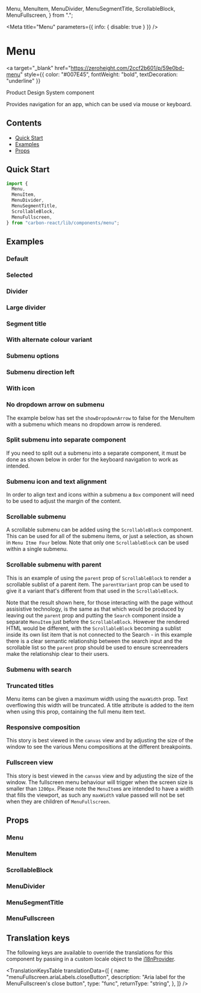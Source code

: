   Menu,
  MenuItem,
  MenuDivider,
  MenuSegmentTitle,
  ScrollableBlock,
  MenuFullscreen,
} from ".";

<Meta title="Menu" parameters={{ info: { disable: true } }} />

# Menu

<a
  target="_blank"
  href="https://zeroheight.com/2ccf2b601/p/59e0bd-menu"
  style={{ color: "#007E45", fontWeight: "bold", textDecoration: "underline" }}
>
  Product Design System component
</a>

Provides navigation for an app, which can be used via mouse or keyboard.

## Contents

- [Quick Start](#quick-start)
- [Examples](#examples)
- [Props](#props)

## Quick Start

```javascript
import {
  Menu,
  MenuItem,
  MenuDivider,
  MenuSegmentTitle,
  ScrollableBlock,
  MenuFullscreen,
} from "carbon-react/lib/components/menu";
```

## Examples

### Default

<Canvas>
  <Story name="default" story={stories.DefaultStory} />
</Canvas>

### Selected

<Canvas>
  <Story name="selected" story={stories.SelectedStory} />
</Canvas>

### Divider

<Canvas>
  <Story name="divider" story={stories.DividerStory} />
</Canvas>

### Large divider

<Canvas>
  <Story name="large divider" story={stories.LargeDividerStory} />
</Canvas>

### Segment title

<Canvas>
  <Story name="segment title" story={stories.SegmentTitleStory} />
</Canvas>

### With alternate colour variant

<Canvas>
  <Story name="alternate colour" story={stories.AlternateColourStory} />
</Canvas>

### Submenu options

<Canvas>
  <Story name="submenu options" story={stories.SubmenuOptionsStory} />
</Canvas>

### Submenu direction left

<Canvas>
  <Story
    name="submenu direction left"
    story={stories.SubmenuDirectionLeftStory}
  />
</Canvas>

### With icon

<Canvas>
  <Story name="with icon" story={stories.WithIconStory} />
</Canvas>

### No dropdown arrow on submenu

The example below has set the `showDropdownArrow` to false for the MenuItem with a submenu which means no dropdown arrow
is rendered.

<Canvas>
  <Story
    name="no submenu dropdown arrow"
    story={stories.NoDropdwonArrowOnSubmenuStory}
  />
</Canvas>

### Split submenu into separate component

If you need to split out a submenu into a separate component, it must be done as shown below in order for the keyboard navigation to work as intended.

<Canvas>
  <Story
    name="submenu separate component"
    story={stories.SplitSubmenuIntoSeparateComponentStory}
  />
</Canvas>

### Submenu icon and text alignment

In order to align text and icons within a submenu a `Box` component will need to be used to adjust the margin of the content.

<Canvas>
  <Story name="button icon" story={stories.SubmeuIconAndTextAlignment} />
</Canvas>

### Scrollable submenu

A scrollable submenu can be added using the `ScrollableBlock` component. This can be used for all of the submenu items, or just a selection, as shown in `Menu Itme Four` below.
Note that only one `ScrollableBlock` can be used within a single submenu.

<Canvas>
  <Story name="scrollable submenu" story={stories.ScrollableSubmenuStory} />
</Canvas>

### Scrollable submenu with parent

This is an example of using the `parent` prop of `ScrollableBlock` to render a scrollable sublist of a parent item. The `parentVariant`
prop can be used to give it a variant that's different from that used in the `ScrollableBlock`.

Note that the result shown here, for those interacting with the page without assisistive technology, is the same as that which
would be produced by leaving out the `parent` prop and putting the `Search` component inside a separate `MenuItem` just before the
`ScrollableBlock`. However the rendered HTML would be different, with the `ScrollableBlock` becoming a sublist inside its own list
item that is not connected to the Search - in this example there is a clear semantic relationship between the search input and the
scrollable list so the `parent` prop should be used to ensure screenreaders make the relationship clear to their users.

<Canvas>
  <Story
    name="scrollable submenu with parent item"
    story={stories.ScrollableSubmenuWithParent}
  />
</Canvas>

### Submenu with search

<Canvas>
  <Story name="submenu with search" story={stories.SubmenuWithSearch} />
</Canvas>

### Truncated titles

Menu items can be given a maximum width using the `maxWidth` prop. Text overflowing this width will be truncated.
A title attribute is added to the item when using this prop, containing the full menu item text.

<Canvas>
  <Story name="truncated titles" story={stories.TruncatedTitlesStory} />
</Canvas>

### Responsive composition

This story is best viewed in the `canvas` view and by adjusting the size of the window to see the various Menu compositions
at the different breakpoints.

<Canvas>
  <Story
    name="responsive composition"
    story={stories.ResponsiveCompositionStory}
  />
</Canvas>

### Fullscreen view

This story is best viewed in the `canvas` view and by adjusting the size of the window. The fullscreen menu behaviour will
trigger when the screen size is smaller than `1200px`. Please note the `MenuItem`s are intended to have a width that fills the viewport,
as such any `maxWidth` value passed will not be set when they are children of `MenuFullscreen`.

<Canvas>
  <Story name="fullscreen view" story={stories.FullscreenViewStory} />
</Canvas>

## Props

### Menu

<StyledSystemProps of={Menu} flexBox layout noHeader />

### MenuItem

<StyledSystemProps of={MenuItem} flexBox layout padding noHeader />

### ScrollableBlock

<ArgsTable of={ScrollableBlock} />

### MenuDivider

<ArgsTable of={MenuDivider} />

### MenuSegmentTitle

<ArgsTable of={MenuSegmentTitle} />

### MenuFullscreen

<ArgsTable of={MenuFullscreen} />

## Translation keys

The following keys are available to override the translations for this component by passing in a custom locale object to the
[i18nProvider](https://carbon.sage.com/?path=/story/documentation-i18n--page).

<TranslationKeysTable
  translationData={[
    {
      name: "menuFullscreen.ariaLabels.closeButton",
      description: "Aria label for the MenuFullscreen's close button",
      type: "func",
      returnType: "string",
    },
  ]}
/>
